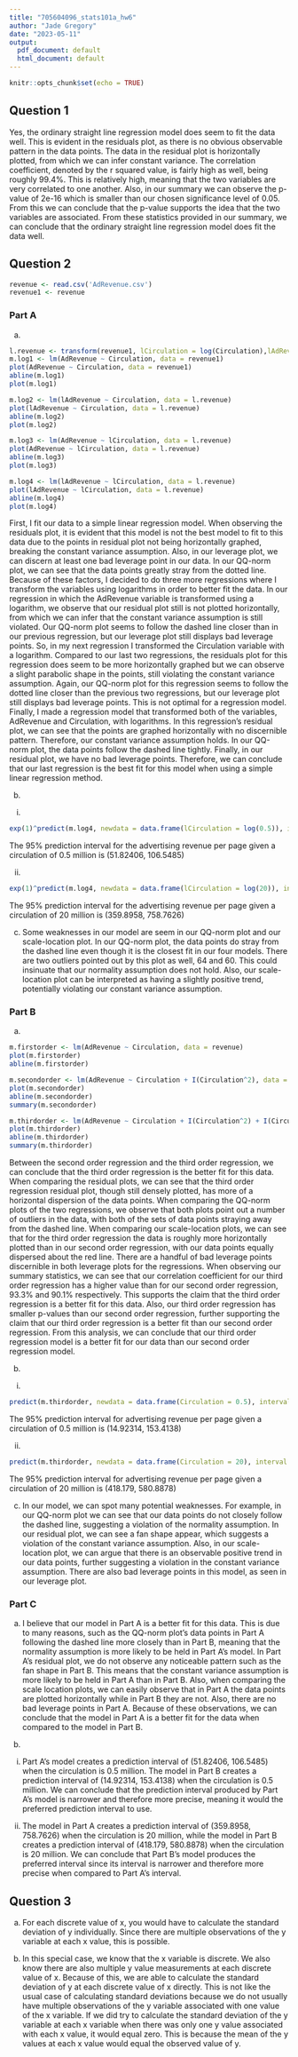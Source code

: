 ```yaml
---
title: "705604096_stats101a_hw6"
author: "Jade Gregory"
date: "2023-05-11"
output:
  pdf_document: default
  html_document: default
---
```


```r
knitr::opts_chunk$set(echo = TRUE)
```

## Question 1
Yes, the ordinary straight line regression model does seem to fit the data well. This is evident in the residuals plot, as there is no obvious observable pattern in the data points. The data in the residual plot is horizontally plotted, from which we can infer constant variance. The correlation coefficient, denoted by the r squared value, is fairly high as well, being roughly 99.4%. This is relatively high, meaning that the two variables are very correlated to one another. Also, in our summary we can observe the p-value of 2e-16 which is smaller than our chosen significance level of 0.05. From this we can conclude that the p-value supports the idea that the two variables are associated. From these statistics provided in our summary, we can conclude that the ordinary straight line regression model does fit the data well.

## Question 2
```r
revenue <- read.csv('AdRevenue.csv')
revenue1 <- revenue
```

### Part A
a)
```r
l.revenue <- transform(revenue1, lCirculation = log(Circulation),lAdRevenue = log(AdRevenue))
m.log1 <- lm(AdRevenue ~ Circulation, data = revenue1)
plot(AdRevenue ~ Circulation, data = revenue1)
abline(m.log1)
plot(m.log1)
```

```r
m.log2 <- lm(lAdRevenue ~ Circulation, data = l.revenue)
plot(lAdRevenue ~ Circulation, data = l.revenue)
abline(m.log2)
plot(m.log2)
```

```r
m.log3 <- lm(AdRevenue ~ lCirculation, data = l.revenue)
plot(AdRevenue ~ lCirculation, data = l.revenue)
abline(m.log3)
plot(m.log3)
```


```r
m.log4 <- lm(lAdRevenue ~ lCirculation, data = l.revenue)
plot(lAdRevenue ~ lCirculation, data = l.revenue)
abline(m.log4)
plot(m.log4)
```

First, I fit our data to a simple linear regression model. When observing the residuals plot, it is evident that this model is not the best model to fit to this data due to the points in residual plot not being horizontally graphed, breaking the constant variance assumption. Also, in our leverage plot, we can discern at least one bad leverage point in our data. In our QQ-norm plot, we can see that the data points greatly stray from the dotted line. Because of these factors, I decided to do three more regressions where I transform the variables using logarithms in order to better fit the data. In our regression in which the AdRevenue variable is transformed using a logarithm, we observe that our residual plot still is not plotted horizontally, from which we can infer that the constant variance assumption is still violated. Our QQ-norm plot seems to follow the dashed line closer than in our previous regression, but our leverage plot still displays bad leverage points. So, in my next regression I transformed the Circulation variable with a logarithm. Compared to our last two regressions, the residuals plot for this regression does seem to be more horizontally graphed but we can observe a slight parabolic shape in the points, still violating the constant variance assumption. Again, our QQ-norm plot for this regression seems to follow the dotted line closer than the previous two regressions, but our leverage plot still displays bad leverage points. This is not optimal for a regression model. Finally, I made a regression model that transformed both of the variables, AdRevenue and Circulation, with logarithms. In this regression's residual plot, we can see that the points are graphed horizontally with no discernible pattern. Therefore, our constant variance assumption holds. In our QQ-norm plot, the data points follow the dashed line tightly. Finally, in our residual plot, we have no bad leverage points. Therefore, we can conclude that our last regression is the best fit for this model when using a simple linear regression method. 

b)

i.
```r
exp(1)^predict(m.log4, newdata = data.frame(lCirculation = log(0.5)), interval = 'predict', level = 0.95)
```

The 95% prediction interval for the advertising revenue per page given a circulation of 0.5 million is (51.82406, 106.5485)

ii.
```r
exp(1)^predict(m.log4, newdata = data.frame(lCirculation = log(20)), interval = 'predict', level = 0.95)
```

The 95% prediction interval for the advertising revenue per page given a circulation of 20 million is (359.8958, 758.7626)

c)
Some weaknesses in our model are seem in our QQ-norm plot and our scale-location plot. In our QQ-norm plot, the data points do stray from the dashed line even though it is the closest fit in our four models. There are two outliers pointed out by this plot as well, 64 and 60. This could insinuate that our normality assumption does not hold. Also, our scale-location plot can be interpreted as having a slightly positive trend, potentially violating our constant variance assumption. 

### Part B
a)
```r
m.firstorder <- lm(AdRevenue ~ Circulation, data = revenue)
plot(m.firstorder)
abline(m.firstorder)
```

```r
m.secondorder <- lm(AdRevenue ~ Circulation + I(Circulation^2), data = revenue)
plot(m.secondorder)
abline(m.secondorder)
summary(m.secondorder)
```

```r
m.thirdorder <- lm(AdRevenue ~ Circulation + I(Circulation^2) + I(Circulation^3), data = revenue)
plot(m.thirdorder)
abline(m.thirdorder)
summary(m.thirdorder)
```

Between the second order regression and the third order regression, we can conclude that the third order regression is the better fit for this data. When comparing the residual plots, we can see that the third order regression residual plot, though still densely plotted, has more of a horizontal dispersion of the data points. When comparing the QQ-norm plots of the two regressions, we observe that both plots point out a number of outliers in the data, with both of the sets of data points straying away from the dashed line. When comparing our scale-location plots, we can see that for the third order regression the data is roughly more horizontally plotted than in our second order regression, with our data points equally dispersed about the red line. There are a handful of bad leverage points discernible in both leverage plots for the regressions. When observing our summary statistics, we can see that our correlation coefficient for our third order regression has a higher value than for our second order regression, 93.3% and 90.1% respectively. This supports the claim that the third order regression is a better fit for this data. Also, our third order regression has smaller p-values than our second order regression, further supporting the claim that our third order regression is a better fit than our second order regression. From this analysis, we can conclude that our third order regression model is a better fit for our data than our second order regression model. 

b)

i.
```r
predict(m.thirdorder, newdata = data.frame(Circulation = 0.5), interval = 'predict', level = 0.95)
```

The 95% prediction interval for advertising revenue per page given a circulation of 0.5 million is (14.92314, 153.4138)

ii.
```r
predict(m.thirdorder, newdata = data.frame(Circulation = 20), interval = 'predict', level = 0.95)
```

The 95% prediction interval for advertising revenue per page given a circulation of 20 million is (418.179, 580.8878)

c)
In our model, we can spot many potential weaknesses. For example, in our QQ-norm plot we can see that our data points do not closely follow the dashed line, suggesting a violation of the normality assumption. In our residual plot, we can see a fan shape appear, which suggests a violation of the constant variance assumption. Also, in our scale-location plot, we can argue that there is an observable positive trend in our data points, further suggesting a violation in the constant variance assumption. There are also bad leverage points in this model, as seen in our leverage plot.  

### Part C
a)
I believe that our model in Part A is a better fit for this data. This is due to many reasons, such as the QQ-norm plot's data points in Part A following the dashed line more closely than in Part B, meaning that the normality assumption is more likely to be held in Part A's model. In Part A's residual plot, we do not observe any noticeable pattern such as the fan shape in Part B. This means that the constant variance assumption is more likely to be held in Part A than in Part B. Also, when comparing the scale location plots, we can easily observe that in Part A the data points are plotted horizontally while in Part B they are not. Also, there are no bad leverage points in Part A. Because of these observations, we can conclude that the model in Part A is a better fit for the data when compared to the model in Part B.  

b)

i.
Part A's model creates a prediction interval of (51.82406, 106.5485) when the circulation is 0.5 million. The model in Part B creates a prediction interval of (14.92314, 153.4138) when the circulation is 0.5 million. We can conclude that the prediction interval produced by Part A's model is narrower and therefore more precise, meaning it would the preferred prediction interval to use.

ii.
The model in Part A creates a prediction interval of (359.8958, 758.7626) when the circulation is 20 million, while the model in Part B creates a prediction interval of (418.179, 580.8878) when the circulation is 20 million. We can conclude that Part B's model produces the preferred interval since its interval is narrower and therefore more precise when compared to Part A's interval. 

## Question 3
a)
For each discrete value of x, you would have to calculate the standard deviation of y individually. Since there are multiple observations of the y variable at each x value, this is possible. 

b) 
In this special case, we know that the x variable is discrete. We also know there are also multiple y value measurements at each discrete value of x. Because of this, we are able to calculate the standard deviation of y at each discrete value of x directly. This is not like the usual case of calculating standard deviations because we do not usually have multiple observations of the y variable associated with one value of the x variable. If we did try to calculate the standard deviation of the y variable at each x variable when there was only one y value associated with each x value, it would equal zero. This is because the mean of the y values at each x value would equal the observed value of y.
